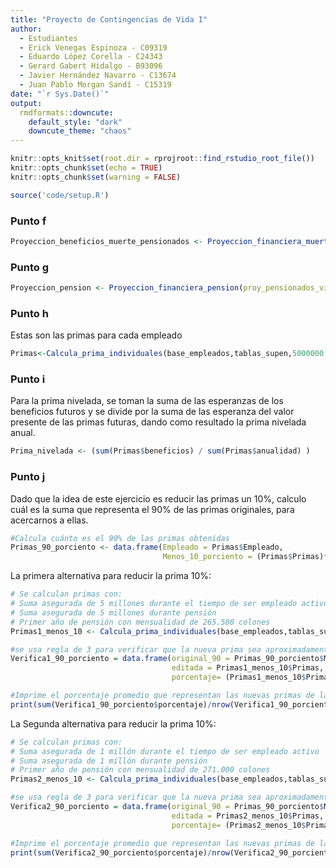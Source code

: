 ```yaml
---
title: "Proyecto de Contingencias de Vida I"
author: 
  - Estudiantes
  - Erick Venegas Espinoza - C09319
  - Eduardo López Corella - C24343 
  - Gerard Gabert Hidalgo - B93096
  - Javier Hernández Navarro - C13674
  - Juan Pablo Morgan Sandí - C15319
date: "`r Sys.Date()`"
output:
  rmdformats::downcute:
    default_style: "dark"
    downcute_theme: "chaos"
---
```


```r
knitr::opts_knit$set(root.dir = rprojroot::find_rstudio_root_file())
knitr::opts_chunk$set(echo = TRUE)
knitr::opts_chunk$set(warning = FALSE)

source('code/setup.R')
```

### Punto f
```r
Proyeccion_beneficios_muerte_pensionados <- Proyeccion_financiera_muerte_pensionados(proy_pensionados_muertos = proy_pensionados_muertos, suma_asegurada_pensionados = 1000000)
```

### Punto g
```r
Proyeccion_pension <- Proyeccion_financiera_pension(proy_pensionados_vivos = proy_pensionados_vivos, pension_mensual = 300000)
```

### Punto h
Estas son las primas para cada empleado
```r
Primas<-Calcula_prima_individuales(base_empleados,tablas_supen,5000000,1000000,300000)
```

### Punto i
Para la prima nivelada, se toman la suma de las esperanzas de los beneficios futuros y se divide por la suma de las esperanza del 
valor presente de las primas futuras, dando como resultado la prima nivelada anual.
```r
Prima_nivelada <- (sum(Primas$beneficios) / sum(Primas$anualidad) )
```

### Punto j

Dado que la idea de este ejercicio es reducir las primas un 10%, calculo cuál es la suma que representa el 90% de las primas originales,
para acercarnos a ellas.
```r
#Calcula cuánto es el 90% de las primas obtenidas
Primas_90_porciento <- data.frame(Empleado = Primas$Empleado,
                                  Menos_10_porciento = (Primas$Primas)*0.9)
```

La primera alternativa para reducir la prima 10%:
```r
# Se calculan primas con:
# Suma asegurada de 5 millones durante el tiempo de ser empleado activo
# Suma asegurada de 5 millones durante pensión 
# Primer año de pensión con mensualidad de 265.500 colones
Primas1_menos_10 <- Calcula_prima_individuales(base_empleados,tablas_supen,5000000,5000000,265500)

#se usa regla de 3 para verificar que la nueva prima sea aproximadamente el 90% de la original
Verifica1_90_porciento = data.frame(original_90 = Primas_90_porciento$Menos_10_porciento, 
                                    editada = Primas1_menos_10$Primas, 
                                    porcentaje= (Primas1_menos_10$Primas / Primas$Primas) * 100)

#Imprime el porcentaje promedio que representan las nuevas primas de las originales
print(sum(Verifica1_90_porciento$porcentaje)/nrow(Verifica1_90_porciento))
```

La Segunda alternativa para reducir la prima 10%:
```r
# Se calculan primas con:
# Suma asegurada de 1 millón durante el tiempo de ser empleado activo
# Suma asegurada de 1 millón durante pensión 
# Primer año de pensión con mensualidad de 271.000 colones
Primas2_menos_10 <- Calcula_prima_individuales(base_empleados,tablas_supen,1000000,1000000,271000)

#se usa regla de 3 para verificar que la nueva prima sea aproximadamente el 90% de la original
Verifica2_90_porciento = data.frame(original_90 = Primas_90_porciento$Menos_10_porciento, 
                                    editada = Primas2_menos_10$Primas, 
                                    porcentaje= (Primas2_menos_10$Primas / Primas$Primas) * 100)

#Imprime el porcentaje promedio que representan las nuevas primas de las originales
print(sum(Verifica2_90_porciento$porcentaje)/nrow(Verifica2_90_porciento))
```

